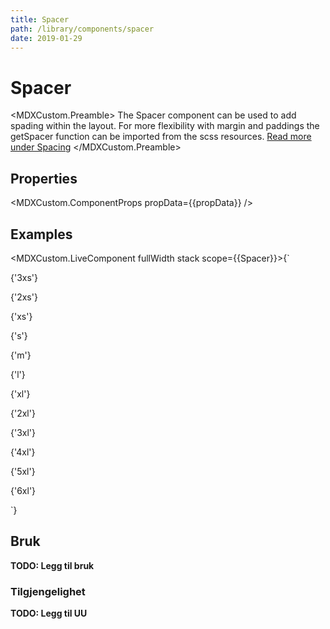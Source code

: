 ```yaml
---
title: Spacer
path: /library/components/spacer
date: 2019-01-29
---
```



# Spacer

<MDXCustom.Preamble>
  The Spacer component can be used to add spading within the layout. For more flexibility with margin and paddings the getSpacer function can be imported from the scss resources. 
  <a href="/library/scss/spacing">Read more under Spacing</a>
</MDXCustom.Preamble>

## Properties

<MDXCustom.ComponentProps propData={{propData}} />

## Examples


<MDXCustom.LiveComponent fullWidth stack scope={{Spacer}}>{`
 <div style={{width: '100%'}}>
    <p>{'3xs'}</p>
    <div style={{backgroundColor: 'lightgray', marginBottom: '0.25rem'}}>
      <Spacer size={'3xs'} />
    </div>
    <p>{'2xs'}</p>
    <div style={{backgroundColor: 'lightgray', marginBottom: '0.25rem'}}>
      <Spacer size={'2xs'} />
    </div>
    <p>{'xs'}</p>
    <div style={{backgroundColor: 'lightgray', marginBottom: '0.25rem'}}>
      <Spacer size={'xs'} />
    </div>
    <p>{'s'}</p>
    <div style={{backgroundColor: 'lightgray', marginBottom: '0.25rem'}}>
      <Spacer size={'s'} />
    </div>
    <p>{'m'}</p>
    <div style={{backgroundColor: 'lightgray', marginBottom: '0.25rem'}}>
      <Spacer size={'m'} />
    </div>
    <p>{'l'}</p>
    <div style={{backgroundColor: 'lightgray', marginBottom: '0.25rem'}}>
      <Spacer size={'l'} />
    </div>
    <p>{'xl'}</p>
    <div style={{backgroundColor: 'lightgray', marginBottom: '0.25rem'}}>
      <Spacer size={'xl'} />
    </div>
    <p>{'2xl'}</p>
    <div style={{backgroundColor: 'lightgray', marginBottom: '0.25rem'}}>
      <Spacer size={'2xl'} />
    </div>
    <p>{'3xl'}</p>
    <div style={{backgroundColor: 'lightgray', marginBottom: '0.25rem'}}>
      <Spacer size={'3xl'} />
    </div>
    <p>{'4xl'}</p>
    <div style={{backgroundColor: 'lightgray', marginBottom: '0.25rem'}}>
      <Spacer size={'4xl'} />
    </div>
    <p>{'5xl'}</p>
    <div style={{backgroundColor: 'lightgray', marginBottom: '0.25rem'}}>
      <Spacer size={'5xl'} />
    </div>
     <p>{'6xl'}</p>
    <div style={{backgroundColor: 'lightgray', marginBottom: '0.25rem'}}>
      <Spacer size={'6xl'} />
    </div>
  </div>
`}</MDXCustom.LiveComponent>



## Bruk

**TODO: Legg til bruk**

### Tilgjengelighet

**TODO: Legg til UU**
